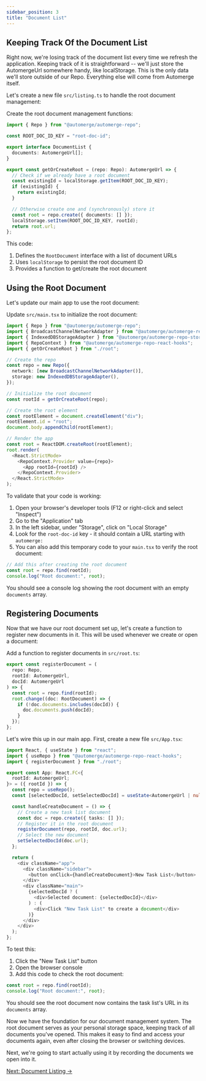 ```yaml
---
sidebar_position: 3
title: "Document List"
---
```



## Keeping Track Of the Document List

Right now, we're losing track of the document list every time we refresh the application. Keeping track of it is straightforward -- we'll just store the AutomergeUrl somewhere handy, like localStorage. This is the only data we'll store outside of our Repo. Everything else will come from Automerge itself.

Let's create a new file `src/listing.ts` to handle the root document management:

<Exercise>

Create the root document management functions:

```typescript
import { Repo } from "@automerge/automerge-repo";

const ROOT_DOC_ID_KEY = "root-doc-id";

export interface DocumentList {
  documents: AutomergeUrl[];
}

export const getOrCreateRoot = (repo: Repo): AutomergeUrl => {
  // Check if we already have a root document
  const existingId = localStorage.getItem(ROOT_DOC_ID_KEY);
  if (existingId) {
    return existingId;
  }

  // Otherwise create one and (synchronously) store it
  const root = repo.create({ documents: [] });
  localStorage.setItem(ROOT_DOC_ID_KEY, rootId);
  return root.url;
};
```

</Exercise>

<Solution>

This code:

1. Defines the `RootDocument` interface with a list of document URLs
2. Uses `localStorage` to persist the root document ID
3. Provides a function to get/create the root document

</Solution>

## Using the Root Document

Let's update our main app to use the root document:

<Exercise>

Update `src/main.tsx` to initialize the root document:

```typescript
import { Repo } from "@automerge/automerge-repo";
import { BroadcastChannelNetworkAdapter } from "@automerge/automerge-repo-network-broadcastchannel";
import { IndexedDBStorageAdapter } from "@automerge/automerge-repo-storage-indexeddb";
import { RepoContext } from "@automerge/automerge-repo-react-hooks";
import { getOrCreateRoot } from "./root";

// Create the repo
const repo = new Repo({
  network: [new BroadcastChannelNetworkAdapter()],
  storage: new IndexedDBStorageAdapter(),
});

// Initialize the root document
const rootId = getOrCreateRoot(repo);

// Create the root element
const rootElement = document.createElement("div");
rootElement.id = "root";
document.body.appendChild(rootElement);

// Render the app
const root = ReactDOM.createRoot(rootElement);
root.render(
  <React.StrictMode>
    <RepoContext.Provider value={repo}>
      <App rootId={rootId} />
    </RepoContext.Provider>
  </React.StrictMode>
);
```

To validate that your code is working:

1. Open your browser's developer tools (F12 or right-click and select "Inspect")
2. Go to the "Application" tab
3. In the left sidebar, under "Storage", click on "Local Storage"
4. Look for the `root-doc-id` key - it should contain a URL starting with `automerge:`
5. You can also add this temporary code to your `main.tsx` to verify the root document:

```typescript
// Add this after creating the root document
const root = repo.find(rootId);
console.log("Root document:", root);
```

You should see a console log showing the root document with an empty `documents` array.

</Exercise>

## Registering Documents

Now that we have our root document set up, let's create a function to register new documents in it. This will be used whenever we create or open a document:

<Exercise>

Add a function to register documents in `src/root.ts`:

```typescript
export const registerDocument = (
  repo: Repo,
  rootId: AutomergeUrl,
  docId: AutomergeUrl
) => {
  const root = repo.find(rootId);
  root.change((doc: RootDocument) => {
    if (!doc.documents.includes(docId)) {
      doc.documents.push(docId);
    }
  });
};
```

Let's wire this up in our main app. First, create a new file `src/App.tsx`:

```typescript
import React, { useState } from "react";
import { useRepo } from "@automerge/automerge-repo-react-hooks";
import { registerDocument } from "./root";

export const App: React.FC<{
  rootId: AutomergeUrl;
}> = ({ rootId }) => {
  const repo = useRepo();
  const [selectedDocId, setSelectedDocId] = useState<AutomergeUrl | null>(null);

  const handleCreateDocument = () => {
    // Create a new task list document
    const doc = repo.create({ tasks: [] });
    // Register it in the root document
    registerDocument(repo, rootId, doc.url);
    // Select the new document
    setSelectedDocId(doc.url);
  };

  return (
    <div className="app">
      <div className="sidebar">
        <button onClick={handleCreateDocument}>New Task List</button>
      </div>
      <div className="main">
        {selectedDocId ? (
          <div>Selected document: {selectedDocId}</div>
        ) : (
          <div>Click "New Task List" to create a document</div>
        )}
      </div>
    </div>
  );
};
```

To test this:

1. Click the "New Task List" button
2. Open the browser console
3. Add this code to check the root document:

```typescript
const root = repo.find(rootId);
console.log("Root document:", root);
```

You should see the root document now contains the task list's URL in its `documents` array.

</Exercise>

Now we have the foundation for our document management system. The root document serves as your personal storage space, keeping track of all documents you've opened. This makes it easy to find and access your documents again, even after closing the browser or switching devices.

Next, we're going to start actually using it by recording the documents we open into it.

[Next: Document Listing →](/docs/tutorials/account-based/listing)
